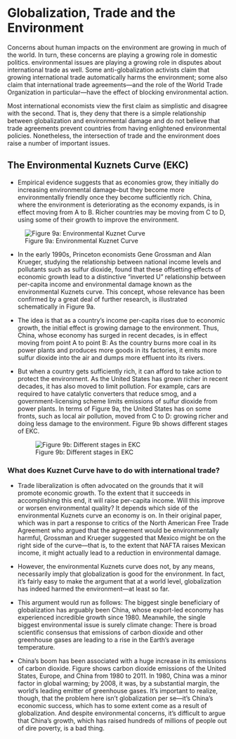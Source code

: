 # Globalization, Trade and the Environment

Concerns about human impacts on the environment are growing in much of the world. In turn, these concerns are playing a growing role in domestic politics. environmental issues are playing a growing role in disputes about international trade as well. Some anti-globalization activists claim that growing international trade automatically harms the environment; some also claim that international trade agreements---and the role of the World Trade Organization in particular---have the effect of blocking environmental action.

Most international economists view the first claim as simplistic and disagree with the second. That is, they deny that there is a simple relationship between globalization and environmental damage and do not believe that trade agreements prevent countries from having enlightened environmental policies. Nonetheless, the intersection of trade and the environment does raise a number of important issues.

## The Environmental Kuznets Curve (EKC)

-   Empirical evidence suggests that as economies grow, they initially do increasing environmental damage--but they become more environmentally friendly once they become sufficiently rich. China, where the environment is deteriorating as the economy expands, is in effect moving from A to B. Richer countries may be moving from C to D, using some of their growth to improve the environment. 

![Figure 9a: Environmental Kuznet Curve](figures/kuznet_curve_1.jpg)

-   In the early 1990s, Princeton economists Gene Grossman and Alan Krueger, studying the relationship between national income levels and pollutants such as sulfur dioxide, found that these offsetting effects of economic growth lead to a distinctive "inverted U" relationship between per-capita income and environmental damage known as the environmental Kuznets curve. This concept, whose relevance has been confirmed by a great deal of further research, is illustrated schematically in Figure 9a.

-   The idea is that as a country's income per-capita rises due to economic growth, the initial effect is growing damage to the environment. Thus, China, whose economy has surged in recent decades, is in effect moving from point A to point B: As the country burns more coal in its power plants and produces more goods in its factories, it emits more sulfur dioxide into the air and dumps more effluent into its rivers.

-   But when a country gets sufficiently rich, it can afford to take action to protect the environment. As the United States has grown richer in recent decades, it has also moved to limit pollution. For example, cars are required to have catalytic converters that reduce smog, and a government-licensing scheme limits emissions of sulfur dioxide from power plants. In terms of Figure 9a, the United States has on some fronts, such as local air pollution, moved from C to D: growing richer and doing less damage to the environment. Figure 9b shows different stages of EKC.

    ![Figure 9b: Different stages in EKC](figures/kuznet_curve.jpg)

### What does Kuznet Curve have to do with international trade?

-   Trade liberalization is often advocated on the grounds that it will promote economic growth. To the extent that it succeeds in accomplishing this end, it will raise per-capita income. Will this improve or worsen environmental quality? It depends which side of the environmental Kuznets curve an economy is on. In their original paper, which was in part a response to critics of the North American Free Trade Agreement who argued that the agreement would be environmentally harmful, Grossman and Krueger suggested that Mexico might be on the right side of the curve---that is, to the extent that NAFTA raises Mexican income, it might actually lead to a reduction in environmental damage.

-   However, the environmental Kuznets curve does not, by any means, necessarily imply that globalization is good for the environment. In fact, it's fairly easy to make the argument that at a world level, globalization has indeed harmed the environment---at least so far.

-   This argument would run as follows: The biggest single beneficiary of globalization has arguably been China, whose export-led economy has experienced incredible growth since 1980. Meanwhile, the single biggest environmental issue is surely climate change: There is broad scientific consensus that emissions of carbon dioxide and other greenhouse gases are leading to a rise in the Earth's average temperature.

-   China's boom has been associated with a huge increase in its emissions of carbon dioxide. Figure shows carbon dioxide emissions of the United States, Europe, and China from 1980 to 2011. In 1980, China was a minor factor in global warming; by 2008, it was, by a substantial margin, the world's leading emitter of greenhouse gases. It's important to realize, though, that the problem here isn't globalization per se---it's China's economic success, which has to some extent come as a result of globalization. And despite environmental concerns, it's difficult to argue that China's growth, which has raised hundreds of millions of people out of dire poverty, is a bad thing.
